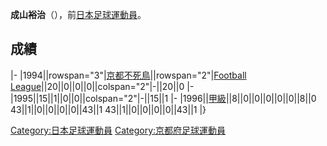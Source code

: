 {{Infobox football biography
|name=成山裕治
|image=
|fullname=成山裕治
|birth_date={{Birth date and age|1971|5|20}}
|cityofbirth=[[京都府|京都府]]
|countryofbirth=[[日本|日本]]
|position=[[後衛_(足球)|後衛]]
|currentclub=
|years=1994-1996
|clubs=[[京都不死鳥|京都不死鳥]]
|caps(goals)=
|nationalyears=
|nationalteam=
|nationalcaps(goals)=
}}
'''成山裕治'''（{{Bd|1971年|5月20日||}}），前[[日本|日本]][[足球|足球]][[運動員|運動員]]。

==成績==
{{Football player club statistics 1|YYN}}
{{Football player club statistics 2|JPN|YYN}}
|-
|1994||rowspan="3"|[[京都不死鳥|京都不死鳥]]||rowspan="2"|[[Japan_Football_League|Football League]]||20||0||0||0||colspan="2"|-||20||0
|-
|1995||15||1||0||0||colspan="2"|-||15||1
|-
|1996||[[日本職業足球甲級聯賽|甲級]]||8||0||0||0||0||0||8||0
{{Football player club statistics 3|1|JPN}}43||1||0||0||0||0||43||1
{{Football player club statistics 5}}43||1||0||0||0||0||43||1
|}

{{Japan-sport-bio-stub}}
{{Soccer-player-stub}}
[[Category:日本足球運動員|Category:日本足球運動員]]
[[Category:京都府足球運動員|Category:京都府足球運動員]]